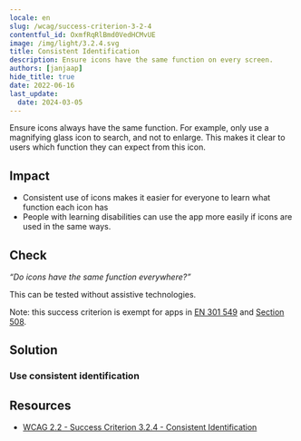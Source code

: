 ```yaml
---
locale: en
slug: /wcag/success-criterion-3-2-4
contentful_id: OxmfRqRlBmd0VedHCMvUE
image: /img/light/3.2.4.svg
title: Consistent Identification
description: Ensure icons have the same function on every screen.
authors: [janjaap]
hide_title: true
date: 2022-06-16
last_update:
  date: 2024-03-05
---
```


<Hero
  title="Consistent Identification"
  imageSrc="/img/light/3.2.4.svg"
  alt="WCAG 3.2.4 - Logo"
  prefix="Success Criterion 3.2.4"
  suffix="Level AA"
/>

Ensure icons always have the same function. For example, only use a magnifying glass icon to search, and not to enlarge. This makes it clear to users which function they can expect from this icon.

## Impact

- Consistent use of icons makes it easier for everyone to learn what function each icon has
- People with learning disabilities can use the app more easily if icons are used in the same ways.

## Check

*“Do icons have the same function everywhere?”*

This can be tested without assistive technologies.

Note: this success criterion is exempt for apps in [EN 301 549](/en/guidelines/en-301-549) and [Section 508](/en/guidelines/section-508).

## Solution

### Use consistent identification

<CodeSample id="element-identification" locale="en"/>

## Resources

- [WCAG 2.2 - Success Criterion 3.2.4 - Consistent Identification](https://www.w3.org/TR/WCAG22/#consistent-identification)
